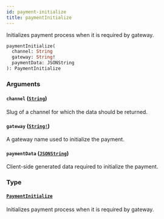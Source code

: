 ```yaml
---
id: payment-initialize
title: paymentInitialize
---
```


Initializes payment process when it is required by gateway.

```graphql
paymentInitialize(
  channel: String
  gateway: String!
  paymentData: JSONString
): PaymentInitialize

```

### Arguments

#### `channel` ([`String`](/developer/api-reference/scalars/string.mdx))

Slug of a channel for which the data should be returned.

#### `gateway` ([`String!`](/developer/api-reference/scalars/string.mdx))

A gateway name used to initialize the payment.

#### `paymentData` ([`JSONString`](/developer/api-reference/scalars/json-string.mdx))

Client-side generated data required to initialize the payment.

### Type

#### [`PaymentInitialize`](/developer/api-reference/objects/payment-initialize.mdx)

Initializes payment process when it is required by gateway.
